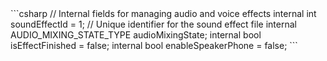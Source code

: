 <PlatformWrapper platform="unity">
    ```csharp
    // Internal fields for managing audio and voice effects
    internal int soundEffectId = 1; // Unique identifier for the sound effect file
    internal AUDIO_MIXING_STATE_TYPE audioMixingState;
    internal bool isEffectFinished = false;
    internal bool enableSpeakerPhone = false;
    ```
</PlatformWrapper>